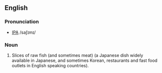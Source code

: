 ==English==
===Pronunciation===
* [[IPA]] /saʃɪmɪ/

===Noun===
# Slices of raw fish (and sometimes meat) (a Japanese dish widely available in Japanese, and sometimes Korean, restaurants and fast food outlets in English speaking countries).